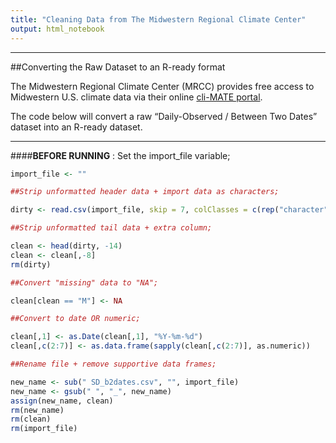 ```yaml
---
title: "Cleaning Data from The Midwestern Regional Climate Center"
output: html_notebook
---
```


***

##Converting the Raw Dataset to an R-ready format

The Midwestern Regional Climate Center (MRCC) provides free access to Midwestern U.S. climate data via their online [cli-MATE portal](http://mrcc.isws.illinois.edu/CLIMATE/index.jsp).

The code below will convert a raw "Daily-Observed / Between Two Dates" dataset into an R-ready dataset.

***

####__BEFORE RUNNING__ : Set the import_file variable;

```r
import_file <- ""

##Strip unformatted header data + import data as characters;

dirty <- read.csv(import_file, skip = 7, colClasses = c(rep("character",7)), header = TRUE)

##Strip unformatted tail data + extra column;

clean <- head(dirty, -14)
clean <- clean[,-8]
rm(dirty)

##Convert "missing" data to "NA";

clean[clean == "M"] <- NA

##Convert to date OR numeric; 

clean[,1] <- as.Date(clean[,1], "%Y-%m-%d")
clean[,c(2:7)] <- as.data.frame(sapply(clean[,c(2:7)], as.numeric))

##Rename file + remove supportive data frames; 

new_name <- sub(" SD_b2dates.csv", "", import_file)
new_name <- gsub(" ", "_", new_name)
assign(new_name, clean)
rm(new_name)
rm(clean)
rm(import_file)
```